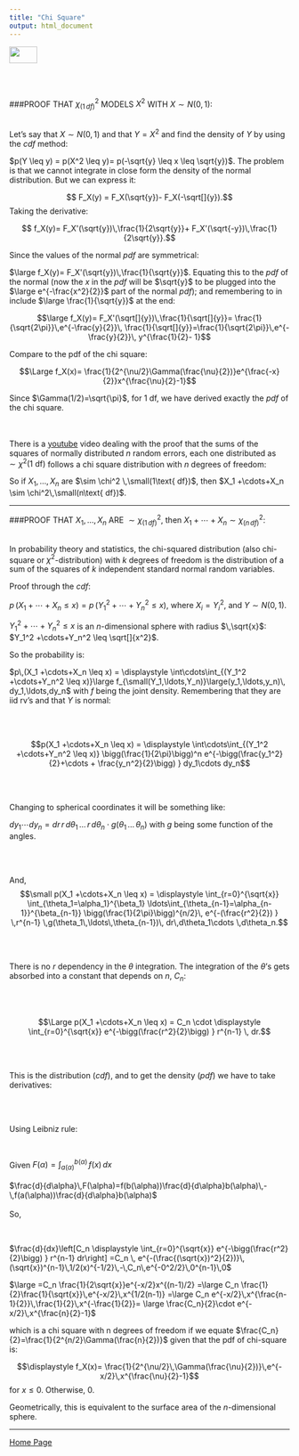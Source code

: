 ```yaml
---
title: "Chi Square"
output: html_document
---
```

<a href="http://rinterested.github.io/statistics/index.html">
<img HEIGHT="30" WIDTH="50" src="https://cloud.githubusercontent.com/assets/9312897/10532073/d5bb5c94-7387-11e5-9e7f-6c2fadfce392.png"></a>

<br><br>

###PROOF THAT $\chi^2_{(1\,df)}$ MODELS $X^2$ WITH $X\sim N(0,1)$:
<br><br>


Let's say that $X \sim N(0,1)$ and that $Y=X^2$ and find the density of $Y$ by using the $cdf$ method:


$p(Y \leq y) = p(X^2 \leq y)= p(-\sqrt{y} \leq x \leq \sqrt{y})$. The problem is that we cannot integrate in close form the density of the normal distribution. But we can express it:

$$ F_X(y) = F_X(\sqrt{y})- F_X(-\sqrt[]{y}).$$ Taking the derivative:

$$ f_X(y)= F_X'(\sqrt{y})\,\frac{1}{2\sqrt{y}}+
F_X'(\sqrt{-y})\,\frac{1}{2\sqrt{y}}.$$

Since the values of the normal $pdf$ are symmetrical:

$\large f_X(y)= 
F_X'(\sqrt{y})\,\frac{1}{\sqrt{y}}$. Equating this to the $pdf$ of the normal (now the $x$ in the $pdf$ will be $\sqrt{y}$ to be plugged into the $\large e^{-\frac{x^2}{2}}$ part of the normal $pdf$); and remembering to in include $\large \frac{1}{\sqrt{y}}$ at the end:

$$\large f_X(y)= 
F_X'(\sqrt[]{y})\,\frac{1}{\sqrt[]{y}}=
\frac{1}{\sqrt{2\pi}}\,e^{-\frac{y}{2}}\,
\frac{1}{\sqrt[]{y}}=\frac{1}{\sqrt{2\pi}}\,e^{-\frac{y}{2}}\,
y^{\frac{1}{2}- 1}$$

Compare to the pdf of the chi square:

$$\Large f_X(x)= \frac{1}{2^{\nu/2}\Gamma(\frac{\nu}{2})}e^{\frac{-x}{2}}x^{\frac{\nu}{2}-1}$$

Since $\Gamma(1/2)=\sqrt{\pi}$, for $1$ df, we have derived exactly the $pdf$ of the chi square.


<br><br>
There is a [youtube][1] video dealing with the proof that the sums of the squares of normally distributed $n$ random errors, each one distributed as $\sim \chi^2(1\text{ df})$ follows a chi square distribution with $n$ degrees of freedom:

So if $X_1, \ldots, X_n$ are $\sim \chi^2 \,\small(1\text{ df})$, then $X_1 +\cdots+X_n \sim \chi^2\,\small(n\text{ df})$.


---------------------------------------------------------------------------------

###PROOF THAT $X_1, \ldots, X_n$ ARE $\sim \chi^2_{(1\,df)}$, then $X_1 +\cdots+X_n \sim \chi^2_{(n\,df)}$:
 <br><br>

In probability theory and statistics, the chi-squared distribution (also chi-square or $\chi^2$-distribution) with $k$ degrees of freedom is the distribution of a sum of the squares of $k$ independent standard normal random variables.


Proof through the $cdf$:

$p\,(X_1 +\cdots+X_n \leq x)=
p\,(Y_1^2 +\cdots+Y_n^2 \leq x)$, where $X_i =Y _i^2$, and $Y \sim N(0,1)$.

$Y_1^2 +\cdots+Y_n^2 \leq x$ is an $n$-dimensional sphere with radius  $\,\sqrt{x}$: $Y_1^2 +\cdots+Y_n^2 \leq \sqrt[]{x^2}$.

So the probability is:

$p\,(X_1 +\cdots+X_n \leq x) = \displaystyle
\int\cdots\int_{(Y_1^2 +\cdots+Y_n^2 \leq x)}\large f_{\small(Y_1,\ldots,Y_n)}\large(y_1,\ldots,y_n)\, dy_1,\ldots,dy_n$ with $f$ being the joint density. Remembering that they are iid rv's and that $Y$ is normal:

<br><br>

$$p(X_1 +\cdots+X_n \leq x) = \displaystyle
\int\cdots\int_{(Y_1^2 +\cdots+Y_n^2 \leq x)}
\bigg(\frac{1}{2\pi}\bigg)^n
e^{-\bigg(\frac{y_1^2}{2}+\cdots + \frac{y_n^2}{2}\bigg) }
dy_1\cdots dy_n$$

<br><br>

Changing to spherical coordinates it will be something like:

$dy_1\cdots  dy_n=dr\,r\,d\theta_1\,\ldots\,r\,d\theta_n \cdot g(\theta_1\,\ldots\,\theta_n)$ with $g$ being some function of the angles. 

<br><br>

And, $$\small p(X_1 +\cdots+X_n \leq x) = \displaystyle
\int_{r=0}^{\sqrt{x}}
\int_{\theta_1=\alpha_1}^{\beta_1}
\ldots\int_{\theta_{n-1}=\alpha_{n-1}}^{\beta_{n-1}}
\bigg(\frac{1}{2\pi}\bigg)^{n/2}\,
e^{-(\frac{r^2}{2}) }
\,r^{n-1} \,g(\theta_1\,\ldots\,\theta_{n-1})\,
dr\,d\theta_1\cdots \,d\theta_n.$$

<br><br>

There is no $r$ dependency in the $\theta$ integration. The integration of the $\theta$'s gets absorbed into a constant that depends on $n$, $C_n$:

<br><br>

$$\Large p(X_1 +\cdots+X_n \leq x) = C_n \cdot \displaystyle
\int_{r=0}^{\sqrt{x}}
e^{-\bigg(\frac{r^2}{2}\bigg) }
r^{n-1} \, dr.$$

<br><br>

This is the distribution ($cdf$), and to get the density ($pdf$) we have to take derivatives:

<br><br>

Using Leibniz rule:

<br>

Given $F(\alpha)=\int_{a(\alpha)}^{b(\alpha)}\,f(x)\,dx$
<br><br>
$\frac{d}{d\alpha}\,F(\alpha)=f(b(\alpha))\frac{d}{d\alpha}b(\alpha)\,-\,f(a(\alpha))\frac{d}{d\alpha}b(\alpha)$
<br><br>
So,

<br>

$\frac{d}{dx}\left[C_n \displaystyle \int_{r=0}^{\sqrt{x}} e^{-\bigg(\frac{r^2}{2}\bigg) } r^{n-1} dr\right]
=C_n \, e^{-(\frac{(\sqrt{x})^2}{2})}\,(\sqrt{x})^{n-1}\,1/2(x)^{-1/2}\,-\,C_n\,e^{-0^2/2}\,0^{n-1}\,0$

$\large =C_n \frac{1}{2\sqrt{x}}e^{-x/2}x^{(n-1)/2}
=\large C_n \frac{1}{2}\frac{1}{\sqrt{x}}\,e^{-x/2}\,x^{1/2(n-1)}
=\large C_n e^{-x/2}\,x^{\frac{n-1}{2}}\,\frac{1}{2}\,x^{-\frac{1}{2}}= \large \frac{C_n}{2}\cdot e^{-x/2}\,x^{\frac{n}{2}-1}$

which is a chi square with n degrees of freedom if we equate $\frac{C_n}{2}=\frac{1}{2^{n/2}\Gamma(\frac{n}{2})}$ given that the pdf of chi-square is:


$$\displaystyle f_X(x)= \frac{1}{2^{\nu/2}\,\Gamma(\frac{\nu}{2})}\,e^{-x/2}\,x^{\frac{\nu}{2}-1}$$ for $x\leq 0$. Otherwise, $0$.

Geometrically, this is equivalent to the surface area of the $n$-dimensional sphere.


---

<a href="http://rinterested.github.io/statistics/index.html">Home Page</a>

  [1]: https://youtu.be/JRCL9cjn9n0
